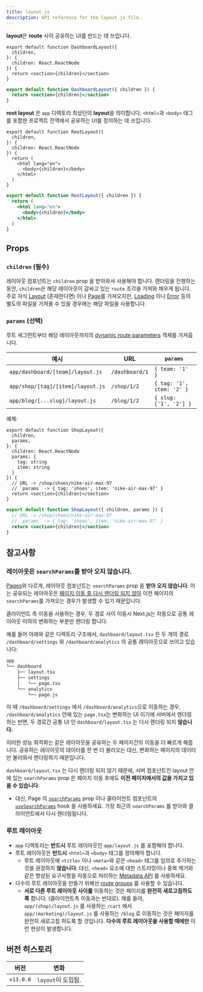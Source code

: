 ```yaml
---
title: layout.js
description: API reference for the layout.js file.
---
```

**layout**은 **route** 사이 공유하는 UI를 만드는 데 쓰입니다.

```tsx filename="app/dashboard/layout.tsx" switcher
export default function DashboardLayout({
  children,
}: {
  children: React.ReactNode
}) {
  return <section>{children}</section>
}
```

```jsx filename="app/dashboard/layout.js" switcher
export default function DashboardLayout({ children }) {
  return <section>{children}</section>
}
```

**root layout** 은 `app` 디렉토리 최상단의 **layout**을 의미합니다. `<html>`과 `<body>` 태그를 포함한 프로젝트 전역에서 공유하는 UI를 정의하는 데 쓰입니다.

```tsx filename="app/layout.tsx" switcher
export default function RootLayout({
  children,
}: {
  children: React.ReactNode
}) {
  return (
    <html lang="en">
      <body>{children}</body>
    </html>
  )
}
```

```jsx filename="app/layout.js" switcher
export default function RootLayout({ children }) {
  return (
    <html lang="en">
      <body>{children}</body>
    </html>
  )
}
```

## Props

### `children` (필수)

레이아웃 컴포넌트는 `children` prop 을 받아와서 사용해야 합니다. 렌더링을 진행하는 동안, `children`은 해당 레이아웃이 감싸고 있는 `route` 조각을 가져와 채우게 됩니다. 주로 자식 [Layout](/docs/app/building-your-application/routing/pages-and-layouts#pages) (존재한다면) 이나 [Page](/docs/app/building-your-application/routing/pages-and-layouts#pages)를 가져오지만, [Loading](/docs/app/building-your-application/routing/loading-ui-and-streaming) 이나 [Error](/docs/app/building-your-application/routing/error-handling) 등의 별도의 파일을 가져올 수 있을 경우에는 해당 파일을 사용합니다.

### `params` (선택)

루트 세그먼트부터 해당 레이아웃까지의 [dynamic route parameters](/docs/app/building-your-application/routing/dynamic-routes) 객체를 가져옵니다.

| 예시                           | URL            | `params`                  |
| --------------------------------- | -------------- | ------------------------- |
| `app/dashboard/[team]/layout.js`  | `/dashboard/1` | `{ team: '1' }`           |
| `app/shop/[tag]/[item]/layout.js` | `/shop/1/2`    | `{ tag: '1', item: '2' }` |
| `app/blog/[...slug]/layout.js`    | `/blog/1/2`    | `{ slug: ['1', '2'] }`    |

예제:

```tsx filename="app/shop/[tag]/[item]/layout.tsx" switcher
export default function ShopLayout({
  children,
  params,
}: {
  children: React.ReactNode
  params: {
    tag: string
    item: string
  }
}) {
  // URL -> /shop/shoes/nike-air-max-97
  // `params` -> { tag: 'shoes', item: 'nike-air-max-97' }
  return <section>{children}</section>
}
```

```jsx filename="app/shop/[tag]/[item]/layout.js" switcher
export default function ShopLayout({ children, params }) {
  // URL -> /shop/shoes/nike-air-max-97
  // `params` -> { tag: 'shoes', item: 'nike-air-max-97' }
  return <section>{children}</section>
}
```

## 참고사항

### 레이아웃은 `searchParams`를 받아 오지 않습니다.

[Pages](/docs/app/api-reference/file-conventions/page)와 다르게, 레이아웃 컴포넌트는 `searchParams` prop 을 **받아 오지 않습니다**. 이는 공유되는 레이아웃은 [페이지 이동 중 다시 렌더링 되지 않아](/docs/app/building-your-application/routing#partial-rendering) 이전 페이지의 `searchParams`를 가져오는 경우가 발생할 수 있기 때문입니다.

클라이언트 측 이동을 사용하는 경우, 두 경로 사이 이동시 Next.js는 자동으로 공통 레이아웃 이하의 변화하는 부분만 렌더링 합니다.

예를 들어 아래와 같은 디렉토리 구조에서, `dashboard/layout.tsx` 은 두 개의 경로 `/dashboard/settings` 와 `/dashboard/analytics` 의 공통 레이아웃으로 쓰이고 있습니다:

```txt highight={3} hideLineNumbers
app
└── dashboard
    ├── layout.tsx
    ├── settings
    │   └── page.tsx
    └── analytics
        └── page.js
```

이 때 `/dashboard/settings` 에서 `/dashboard/analytics`으로 이동하는 경우, `/dashboard/analytics` 안에 있는 `page.tsx`는 변화하는 UI 이기에 서버에서 렌더링 하는 반면, 두 경로간 공통 UI 인 `dashboard/layout.tsx` 는 다시 렌더링 되지 **않습니다.**

이러한 성능 최적화는 같은 레이아웃을 공유하는 두 페이지간의 이동을 더 빠르게 해줍니다. 공유하는 레이아웃의 데이터를 한 번 더 불러오는 대신, 변화하는 페이지의 데이터만 불러와서 렌더링하기 때문입니다.

`dashboard/layout.tsx` 는 다시 렌더링 되지 않기 때문에, 서버 컴포넌트인 layout 안에 있는 `searchParams` prop 은 페이지 이동 후에도 **이전 페이지에서의 값을 가지고 있을 수 있습니다**.

- 대신, Page 의 [`searchParams`](/docs/app/api-reference/file-conventions/page) prop 이나 클라이언트 컴포넌트의 [`useSearchParams`](/docs/app/api-reference/functions/use-params) hook 을 사용하세요. 가장 최근의 `searchParams` 를 받아와 클라이언트에서 다시 렌더링됩니다. 

### 루트 레이아웃

- `app` 디렉토리는 **반드시** 루트 레이아웃인 `app/layout.js` 를 포함해야 합니다.
- 루트 레이아웃은 **반드시** `<html>`과 `<body>` 태그를 정의해야 합니다.
  - 루트 레이아웃에 `<title>` 이나 `<meta>`와 같은 `<head>` 태그를 임의로 추가하는 것을 권장하지 **않습니다**. 대신, `<head>` 요소에 대한 스트리밍이나 중복 제거와 같은 향상된 요구사항을 자동으로 처리하는 [Metadata API](/docs/app/api-reference/functions/generate-metadata) 를 사용하세요.
- 다수의 루트 레이아웃을 만들기 위해선 [route groups](/docs/app/building-your-application/routing/route-groups) 를 사용할 수 있습니다.
  - **서로 다른 루트 레이아웃 사이를** 이동하는 것은 페이지를 **완전히 새로고침하도록** 합니다. (클라이언트측 이동과는 반대로). 예를 들어, `app/(shop)/layout.js` 를 사용하는 `/cart` 에서 `app/(marketing)/layout.js` 를 사용하는 `/blog` 로 이동하는 것은 페이지를 완전히 새로고침 하도록 할 것입니다. **다수의 루트 레이아웃을 사용할 때에만** 이런 현상이 발생합니다.

## 버전 히스토리

| 버전       | 변화                  |
| --------- | -------------------- |
| `v13.0.0` | `layout`이 도입됨.     |
